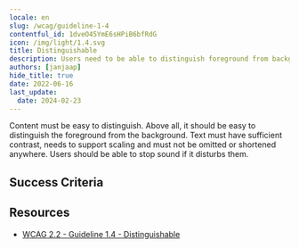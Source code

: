 ```yaml
---
locale: en
slug: /wcag/guideline-1-4
contentful_id: 1dveO45YmE6sHPiB6bfRdG
icon: /img/light/1.4.svg
title: Distinguishable
description: Users need to be able to distinguish foreground from background information.
authors: [janjaap]
hide_title: true
date: 2022-06-16
last_update:
  date: 2024-02-23
---
```


<Hero
  title="Distinguishable"
  image="/img/light/1.4.svg"
  alt="WCAG 1.4 - Logo"
  prefix="Guideline 1.4"
/>

Content must be easy to distinguish. Above all, it should be easy to distinguish the foreground from the background. Text must have sufficient contrast, needs to support scaling and must not be omitted or shortened anywhere. Users should be able to stop sound if it disturbs them.

## Success Criteria

<LinkList title="Success Criteria" isHighlighted={true}>
  <LinkListItem
    url="/en/guidelines/wcag/success-criterion-1-4-1"
    title="Success Criterion 1.4.1 - Use of Color"
    label="Use of Color"
    description="Ensure color isn't the only way information is conveyed."
    image="/img/light/1.4.1.svg"
    alt="WCAG 1.4.1 - Logo"
  />
  <LinkListItem
    url="/en/guidelines/wcag/success-criterion-1-4-2"
    title="Success Criterion 1.4.2 - Audio Control"
    label="Audio Control"
    description="Ensure that audio which lasts longer than three seconds can be paused or stopped."
    image="/img/light/1.4.2.svg"
    alt="WCAG 1.4.2 - Logo"
  />
  <LinkListItem
    url="/en/guidelines/wcag/success-criterion-1-4-3"
    title="Success Criterion 1.4.3 - Contrast (Minimum)"
    label="Contrast (Minimum)"
    description="Ensure that the contrast ratio between the text color and background color is at least 4.5:1. For bold and large text, a ratio of 3:1 is sufficient."
    image="/img/light/1.4.3.svg"
    alt="WCAG 1.4.3 - Logo"
  />
  <LinkListItem
    url="/en/guidelines/wcag/success-criterion-1-4-4"
    title="Success Criterion 1.4.4 - Resize text"
    label="Resize text"
    description="Ensure that the text in your app supports resizing."
    image="/img/light/1.4.4.svg"
    alt="WCAG 1.4.4 - Logo"
  />
  <LinkListItem
    url="/en/guidelines/wcag/success-criterion-1-4-5"
    title="Success Criterion 1.4.5 - Images of Text"
    label="Images of Text"
    description="Ensure images are not used to display text."
    image="/img/light/1.4.5.svg"
    alt="WCAG 1.4.5 - Logo"
  />
  <LinkListItem
    url="/en/guidelines/wcag/success-criterion-1-4-6"
    title="Success Criterion 1.4.6 - Contrast (Enhanced)"
    label="Contrast (Enhanced)"
    description="The visual presentation of text and images of text has a contrast ratio of at least 7:1."
    image="/img/light/1.4.6.svg"
    alt="WCAG 1.4.6 icon"
  />
  <LinkListItem
    url="/en/guidelines/wcag/success-criterion-1-4-7"
    title="Success Criterion 1.4.7 - Low or No Background Audio"
    label="Low or No Background Audio"
    description="For prerecorded audio-only content that contains primarily speech in the foreground, is not an audio CAPTCHA or audio logo, and is not vocalization intended to be primarily musical expression such as singing or rapping, some rules apply."
    image="/img/light/1.4.7.svg"
    alt="WCAG 1.4.7 icon"
  />
  <LinkListItem
    url="/en/guidelines/wcag/success-criterion-1-4-8"
    title="Success Criterion 1.4.8 - Visual Presentation"
    label="Visual Presentation"
    description="For the visual presentation of blocks of text, some rules apply."
    image="/img/light/1.4.8.svg"
    alt="WCAG 1.4.8 icon"
  />
  <LinkListItem
    url="/en/guidelines/wcag/success-criterion-1-4-9"
    title="Success Criterion 1.4.9 - Images of Text (No Exception)"
    label="Images of Text (No Exception)"
    description="Images of text are only used for pure decoration or where a particular presentation of text is essential to the information being conveyed. "
    image="/img/light/1.4.9.svg"
    alt="WCAG 1.4.9 icon"
  />
  <LinkListItem
    url="/en/guidelines/wcag/success-criterion-1-4-10"
    title="Success Criterion 1.4.10 - Reflow"
    label="Reflow"
    description="Ensure that all content on the screen remains readable even with the largest font."
    image="/img/light/1.4.10.svg"
    alt="WCAG 1.4.10 - Logo"
  />
  <LinkListItem
    url="/en/guidelines/wcag/success-criterion-1-4-11"
    title="Success Criterion 1.4.11 - Non-text Contrast"
    label="Non-text Contrast"
    description="Ensure that the content on the screen has a contrast of at least 3:1 with the surrounding color."
    image="/img/light/1.4.11.svg"
    alt="WCAG 1.4.11 - Logo"
  />
  <LinkListItem
    url="/en/guidelines/wcag/success-criterion-1-4-12"
    title="Success Criterion 1.4.12 - Text Spacing"
    label="Text Spacing"
    description="Ensure there is enough space between paragraphs, letters and words."
    image="/img/light/1.4.12.svg"
    alt="WCAG 1.4.12 - Logo"
  />
  <LinkListItem
    url="/en/guidelines/wcag/success-criterion-1-4-13"
    title="Success Criterion 1.4.13 - Content on Hover or Focus"
    label="Content on Hover or Focus"
    description="Ensure it is possible to hide information which appears automatically after hovering with the pointer or focusing with the keyboard."
    image="/img/light/1.4.13.svg"
    alt="WCAG 1.4.13 - Logo"
  />
</LinkList>

## Resources

- [WCAG 2.2 - Guideline 1.4 - Distinguishable](https://www.w3.org/TR/WCAG22/#distinguishable)
